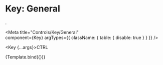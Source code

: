 
# Key: General
. 

<Meta
  title="Controls/Key/General"  
  component={Key}
  argTypes={{
    className: { table: { disable: true } }
  }}
/>

  <Key {...args}>CTRL</Key>

<Canvas>
  <Story
    name="Key"
  >
    {Template.bind({})}
  </Story>
</Canvas>